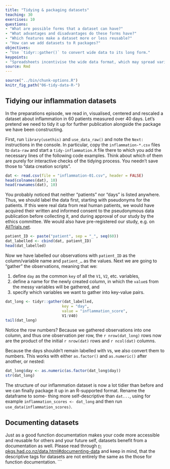 ```yaml
---
title: "Tidying & packaging datasets"
teaching: 30
exercises: 10
questions:
- "What are possible forms that a dataset can have?"
- "What advantages and disadvantages do these forms have?"
- "Which features make a dataset more or less reusable?"
- "How can we add datasets to R packages?"
objectives:
- "Use `tidyr::gather()` to convert wide data to its long form."
keypoints:
- "Spreadsheets incentivise the wide data format, which may spread variables across columns."
source: Rmd
---
```


```r
source("../bin/chunk-options.R")
knitr_fig_path("06-tidy-data-R-")
```

## Tidying our inflammation datasets

In the preparations episode, we read in, visualised, centered and rescaled a
dataset about inflammation in 60 patients measured over 40 days. Let's pretend
we need to tidy it up for further publication alongside the package we have been
constructing.

First, run `library(usethis)` and `use_data_raw()` and note the `Next:` instructions
in the console. In particular, copy the `inflammation-*.csv` files to `data-raw`
and start a `tidy-inflammation.R` file there to which you add the necessary lines
of the following code examples. Think about which of them are purely for interactive
checks of the tidying process. You needn't save those to "data creation scripts".

```r
dat <- read.csv(file = "inflammation-01.csv", header = FALSE)
head(colnames(dat), 10)
head(rownames(dat), 10)
```

You probably noticed that neither "patients" nor "days" is listed anywhere. Thus,
we should label the data first, starting with pseudonyms for the patients. If
this were real data from real human patients, we would have acquired their written
and informed consent to the pseudonymous data publication before collecting it,
and during approval of our study by the ethics committee. We would also have 
pre-registered our study, e.g. on [AllTrials.net](http://www.alltrials.net/).

```r
patient_ID <- paste("patient", sep = "_", seq(60))
dat_labelled <- cbind(dat, patient_ID)
head(dat_labelled)
```

Now we have labelled our observations with `patient_ID` as the column/variable
name and `patient_…` as the values. Next we are going to "gather" the observations,
meaning that we:

1. define `day` as the common `key` of all the `V1`, `V2`, etc. variables, 
1. define a name for the newly created column, in which the `value`s from the
   messy variables will be gathered, and
1. specify which variables we want to gather into key-value pairs.

```r
dat_long <- tidyr::gather(dat_labelled,
                         key = "day",
                         value = "inflammation_score",
                         V1:V40)
tail(dat_long)
```

Notice the row numbers? Because we gathered observations into one column, and thus one
observation per row, the `r nrow(dat_long)` rows now are the product of the
initial `r nrow(dat)` rows and `r ncol(dat)` columns.

Because the days shouldn't remain labelled with `V`s, we also convert them to
numbers. This works with either `as.factor()` and `as.numeric()` after another,
or nested: 

```r
dat_long$day <- as.numeric(as.factor(dat_long$day))
str(dat_long)
```

The structure of our inflammation dataset is now a lot tidier than before and we
can finally package it up in an R-supported format. Rename the dataframe to some-
thing more self-descriptive than `dat...`, using for example
`inflammation_scores <- dat_long` and then run `use_data(inflammation_scores)`.

## Documenting datasets

Just as a good function documentation makes your code more accessible and reusable
for others and your future self, datasets benefit from a documentation as well.
Please read through [r-pkgs.had.co.nz/data.html#documenting-data](http://r-pkgs.had.co.nz/data.html#documenting-data)
and keep in mind, that the descriptive tags for datasets are not entirely the
same as the those for function documentation.
```
